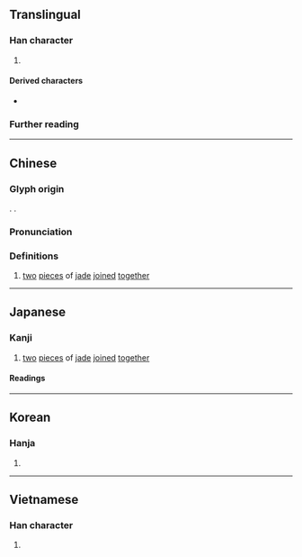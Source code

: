 {{also|珏}}
{{character info}}
==Translingual==

===Han character===
{{Han char|rn=96|rad=玉|as=04|sn=8|four=11114|canj=MGMG|ids=⿰⺩王}}

# {{mul-shuowen radical-def|7}}

====Derived characters====
* {{l|mul|[[珡]], [[琹]], [[琵]], [[琴]], [[琶]], [[瑟]], [[錱]]}}

===Further reading===
{{Han ref|kx=0728.140|dkj=20871|dj=1140.130|hdz=21103.010|uh=73A8}}

----

==Chinese==
{{zh-forms|s=珏|t2=珏|alt=𤤴,瑴}}

===Glyph origin===
{{Han etym}}
{{Han compound|玉|玉|ls=ic|t1=jade|t2=jade}}. {{zh-etym-double|玉|}}.

===Pronunciation===
{{zh-pron
|m=jué
|c=gok3
|mn=kak
|mc=y
|oc=y
|ma=y
|cat=n
}}

===Definitions===
{{zh-hanzi}}

# [[two]] [[piece]]s of [[jade]] [[join]]ed [[together]]

----

==Japanese==

===Kanji===

{{ja-kanji|grade=|rs=玉04}}

# [[two]] [[piece]]s of [[jade]] [[join]]ed [[together]]

====Readings====
{{ja-readings
|goon=こく
|kanon=かく
}}

----

==Korean==

===Hanja===
{{ko-hanja|hangeul=[[각]], [[곡]]|eumhun=|rv=gak, gok|mr=kak, kok|y=kak, kok}}

# {{rfdef|ko|sort=玉04}}

----

==Vietnamese==

===Han character===
{{vi-readings|reading=giác|rs=玉04}}

# {{rfdef|vi|sort=玉04}}

{{cln|vi|Han tu}}